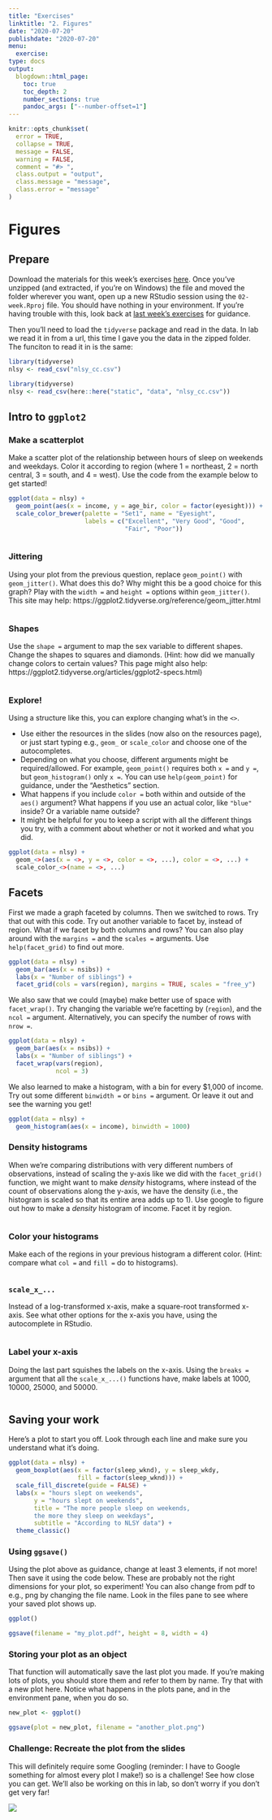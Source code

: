 ```yaml
---
title: "Exercises"
linktitle: "2. Figures"
date: "2020-07-20"
publishdate: "2020-07-20"
menu:
  exercise:
type: docs
output:
  blogdown::html_page:
    toc: true
    toc_depth: 2
    number_sections: true
    pandoc_args: ["--number-offset=1"]
---
```

```r
knitr::opts_chunk$set(
  error = TRUE,
  collapse = TRUE,
  message = FALSE, 
  warning = FALSE,
  comment = "#> ",
  class.output = "output",
  class.message = "message",
  class.error = "message"
)
```
# Figures

## Prepare {-}

Download the materials for this week's exercises [here](/exercise-handouts/02-week.zip). Once you've unzipped (and extracted, if you're on Windows) the file and moved the folder wherever you want, open up a new RStudio session using the `02-week.Rproj` file. You should have nothing in your environment. If you're having trouble with this, look back at [last week's exercises](/exercises/01-exercise/#1-3-organize-your-files) for guidance.

Then you'll need to load the `tidyverse` package and read in the data. In lab we read it in from a url, this time I gave you the data in the zipped folder. The funciton to read it in is the same:

```r
library(tidyverse)
nlsy <- read_csv("nlsy_cc.csv")
```
```r
library(tidyverse)
nlsy <- read_csv(here::here("static", "data", "nlsy_cc.csv"))
```

## Intro to `ggplot2`

### Make a scatterplot {-}

Make a scatter plot of the relationship between hours of sleep on weekends and weekdays. Color it according to region (where 1 = northeast, 2 = north central, 3 = south, and 4 = west). Use the code from the example below to get started!

```r
ggplot(data = nlsy) +
  geom_point(aes(x = income, y = age_bir, color = factor(eyesight))) +
  scale_color_brewer(palette = "Set1", name = "Eyesight",
                     labels = c("Excellent", "Very Good", "Good",
                                "Fair", "Poor"))
```

<!-- If you are using the RMarkdown document, you can write your answers in the empty chunk below -->
<!-- Also, this is how you write a comment in the text sections of an R Markdown document! You can use the same keyboard shortcut we learned last week for R code. -->
```r

```

### Jittering {-}

Using your plot from the previous question, replace `geom_point()` with `geom_jitter()`. What does this do? Why might this be a good choice for this graph? Play with the `width = ` and `height = ` options within `geom_jitter()`. This site may help: https://ggplot2.tidyverse.org/reference/geom_jitter.html

```r

```

### Shapes {-}

Use the `shape = ` argument to map the sex variable to different shapes. Change the shapes to squares and diamonds. (Hint: how did we manually change colors to certain values? This page might also help:
https://ggplot2.tidyverse.org/articles/ggplot2-specs.html)

```r

```

### Explore! {-}

Using a structure like this, you can explore changing what's in the `<>`. 

- Use either the resources in the slides (now also on the resources page), or just start typing e.g., `geom_` or `scale_color` and choose one of the autocompletes.
- Depending on what you choose, different arguments might be required/allowed. For example, `geom_point()` requires both `x = ` and `y = `, but `geom_histogram()` only `x = `. You can use `help(geom_point)` for guidance, under the "Aesthetics" section.
- What happens if you include `color = ` both within and outside of the `aes()` argument? What happens if you use an actual color, like `"blue"` inside? Or a variable name outside?
- It might be helpful for you to keep a script with all the different things you try, with a comment about whether or not it worked and what you did.
<!-- If you are using the RMarkdown document, the `eval = FALSE` in the chunk below is me telling R not to run this section when I knit it, since I don't want that plot to show up again. -->
<!-- If you want to knit this page, instead of just running it chunk-by-chunk, change the eval = FALSE to eval = TRUE, or delete everything besides the r entirely. -->
```r
ggplot(data = nlsy) +
  geom_<>(aes(x = <>, y = <>, color = <>, ...), color = <>, ...) +
  scale_color_<>(name = <>, ...)
```

## Facets

First we made a graph faceted by columns. Then we switched to rows. Try that out with this code. Try out another variable to facet by, instead of region. What if we facet by both columns and rows? You can also play around with the `margins = ` and the `scales = ` arguments. Use `help(facet_grid)` to find out more.

```r
ggplot(data = nlsy) +
  geom_bar(aes(x = nsibs)) +
  labs(x = "Number of siblings") +
  facet_grid(cols = vars(region), margins = TRUE, scales = "free_y")
```

We also saw that we could (maybe) make better use of space with `facet_wrap()`. Try changing the variable we're facetting by (`region`), and the `ncol = ` argument. Alternatively, you can specify the number of rows with `nrow = `.
```r
ggplot(data = nlsy) +
  geom_bar(aes(x = nsibs)) +
  labs(x = "Number of siblings") +
  facet_wrap(vars(region),
             ncol = 3)
```

We also learned to make a histogram, with a bin for every $1,000 of income. Try out some different `binwidth = ` or `bins = ` argument. Or leave it out and see the warning you get!

```r
ggplot(data = nlsy) +
  geom_histogram(aes(x = income), binwidth = 1000)
```

### Density histograms {-}

When we're comparing distributions with very different numbers of
observations, instead of scaling the y-axis like we did with the
`facet_grid()` function, we might want to make *density* histograms, where instead of the count of observations along the y-axis, we have the density (i.e., the histogram is scaled so that its entire area adds up to 1). Use google to figure out how to make a *density* histogram of income. Facet it by region.

```r

```

### Color your histograms {-}
Make each of the regions in your previous histogram a different color. (Hint: compare what `col = ` and `fill = ` do to histograms).

```r

```

### `scale_x_...` {-}

Instead of a log-transformed x-axis, make a square-root transformed x-axis. See what other options for the x-axis you have, using the autocomplete in RStudio.

```r

```

### Label your x-axis {-}

Doing the last part squishes the labels on the x-axis. Using the `breaks = ` argument that all the `scale_x_...()` functions have, make labels at 1000, 10000, 25000, and 50000.

```r

```

## Saving your work

Here's a plot to start you off. Look through each line and make sure you understand what it's doing.

```r
ggplot(data = nlsy) +
  geom_boxplot(aes(x = factor(sleep_wknd), y = sleep_wkdy,
                   fill = factor(sleep_wknd))) +
  scale_fill_discrete(guide = FALSE) +
  labs(x = "hours slept on weekends",
       y = "hours slept on weekends",
       title = "The more people sleep on weekends, 
       the more they sleep on weekdays",
       subtitle = "According to NLSY data") +
  theme_classic()
```

### Using `ggsave()` {-}

Using the plot above as guidance, change at least 3 elements, if not more! Then save it using the code below. These are probably not the right dimensions for your plot, so experiment! You can also change from pdf to e.g., png by changing the file name. Look in the files pane to see where your saved plot shows up.

```r
ggplot()

ggsave(filename = "my_plot.pdf", height = 8, width = 4)
```

### Storing your plot as an object {-}

That function will automatically save the last plot you made. If you're making lots of plots, you should store them and refer to them by name. Try that with a new plot here. Notice what happens in the plots pane, and in the environment pane, when you do so.
```r
new_plot <- ggplot()

ggsave(plot = new_plot, filename = "another_plot.png")
```

### Challenge: Recreate the plot from the slides {-}

This will definitely require some Googling (reminder: I have to Google something for almost every plot I make!) so is a challenge! See how close you can get. We'll also be working on this in lab, so don't worry if you don't get very far!

![](../../img/family_age_bir.png)